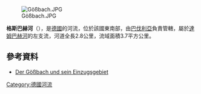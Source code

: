 {{Onesource|time=2020-08-25T04:20:22+00:00}}
{{Coord|49|51|45.60|N|9|20|6.67|E|display=title}}

[[Image:Gößbach.JPG|right]]

'''格斯巴赫河'''（{{lang-de|Gößbach}}），是[[德國|德國]]的河流，位於該國東南部，由[[巴伐利亞|巴伐利亞]]負責管轄，屬於[[達姆巴赫河_(埃爾薩瓦河支流)|達姆巴赫河]]的左支流，河道全長2.8公里，流域面積3.7平方公里。

==參考資料==
* [http://geoportal.bayern.de/bayernatlas/default?lon=4309223.0&lat=5527339.0&zoom=10&base=951 Der Gößbach und sein Einzugsgebiet]

{{Germany-geo-stub}}
[[Category:德國河流|Category:德國河流]]